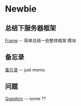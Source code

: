 = Newbie =

== 总结下服务器框架 ==
[[Frame]] -- 简单总结一些整体框架 模块

== 备忘录 ==
[[备忘录]] -- just memo

== 问题 ==
[[Question]] -- some ??
